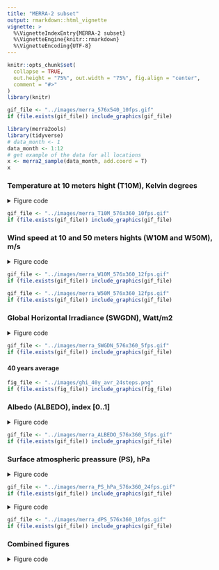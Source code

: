 ```yaml
---
title: "MERRA-2 subset"
output: rmarkdown::html_vignette
vignette: >
  %\VignetteIndexEntry{MERRA-2 subset}
  %\VignetteEngine{knitr::rmarkdown}
  %\VignetteEncoding{UTF-8}
---
```


```r
knitr::opts_chunk$set(
  collapse = TRUE, 
  out.height = "75%", out.width = "75%", fig.align = "center",
  comment = "#>"
)
library(knitr)
```

```r
gif_file <- "../images/merra_576x540_10fps.gif"
if (file.exists(gif_file)) include_graphics(gif_file)

```


```r
library(merra2ools)
library(tidyverse)
# data_month <- 1
data_month <- 1:12
# get example of the data for all locations
x <- merra2_sample(data_month, add.coord = T)
x

```


### Temperature at 10 meters hight (T10M), Kelvin degrees
<details>
  <summary>Figure code</summary>
```r
summary(x$T10M)
summary(x$T10M - 272) # Kelvin -> Celsius

plot_merra(x, name = "T10M", 
           scale = 1, intercept = -272, # Kelvin -> Celsius
           limits = c(-50, 50), 
           legend.name = "\u00B0C",
           datetime.position = c(144, 87))

gif_merra(x, name = "T10M", dirname = "images", fps = 10,
          limits = c(-50, 50), intercept = -272, 
          legend.position = c(0.9, 0.05), 
          legend.name = expression("\u00B0C"),
          datetime.position = c(144, 87))

```
</details>


```r
gif_file <- "../images/merra_T10M_576x360_10fps.gif"
if (file.exists(gif_file)) include_graphics(gif_file)

```

### Wind speed at 10 and 50 meters hights (W10M and W50M), m/s
<details><summary>Figure code</summary>
```r
summary(x$W50M)
# fig.W50M <- 
plot_merra(x, name = "W50M", limits = c(0, 30), 
           legend.name = expression("m/s"),
           datetime.position = c(144, 87))

# fig.W10M <- 
plot_merra(x, name = "W10M", limits = c(0, 30),
           legend.name = expression("m/s"),
           datetime.position = c(144, 87))

gif_merra(x, name = "W50M", dirname = "images", fps = 12,
          limits = c(0, 30), 
          legend.position = c(0.9, 0.05), 
          legend.name = expression("m/s"),
          datetime.position = c(144, 87))


gif_merra(x, name = "W10M", dirname = "images", fps = 12,
          limits = c(0, 30), 
          legend.position = c(0.9, 0.05), 
          legend.name = expression("m/s"),
          datetime.position = c(144, 87))


```
</details>

```r
gif_file <- "../images/merra_W10M_576x360_12fps.gif"
if (file.exists(gif_file)) include_graphics(gif_file)

```

```r
gif_file <- "../images/merra_W50M_576x360_12fps.gif"
if (file.exists(gif_file)) include_graphics(gif_file)

```

### Global Horizontal Irradiance (SWGDN), Watt/m2
<details><summary>Figure code</summary>
```r
summary(x$SWGDN)

plot_merra(x, name = "SWGDN", limits = c(0, 1200), 
           legend.position = c(0.88, 0.05), 
           legend.name = ("W/\u33A1"),
           datetime.position = c(144, 87))

plot_merra(x, name = "SWGDN", dirname = "images", fps = 5,
          limits = c(0, 1), scale = 1/1000,
          legend.position = c(0.88, 0.05), 
          legend.name = ("kW/\u33A1"),
          datetime.position = c(144, 87))

gif_merra(x, name = "SWGDN", dirname = "images", fps = 5,
          limits = c(0, 1200), scale = 1,
          legend.position = c(0.88, 0.05), 
          legend.name = ("W/\u33A1"),
          datetime.position = c(144, 87))

```
</details>


```r
gif_file <- "../images/merra_SWGDN_576x360_5fps.gif"
if (file.exists(gif_file)) include_graphics(gif_file)

```

#### 40 years average
```r

fig_file <- "../images/ghi_40y_avr_24steps.png"
if (file.exists(fig_file)) include_graphics(fig_file)

```



### Albedo (ALBEDO), index [0..1]
<details><summary>Figure code</summary>
```r
summary(x$ALBEDO)

plot_merra(x, name = "ALBEDO", dirname = "images", fps = 5,
          limits = c(0, 1), scale = 1,
          legend.position = c(0.9, 0.05), 
          legend.name = (""),
          datetime.position = c(144, 87))

gif_merra(x, name = "ALBEDO", dirname = "images", fps = 5,
          limits = c(0, 1), scale = 1,
          legend.position = c(0.9, 0.05), 
          legend.name = (""),
          datetime.position = c(144, 87))

```
</details>

```r
gif_file <- "../images/merra_ALBEDO_576x360_5fps.gif"
if (file.exists(gif_file)) include_graphics(gif_file)

```

### Surface atmospheric preassure (PS), hPa
<details><summary>Figure code</summary>
```r
summary(x$PS_hPa)

plot_merra(x, name = "PS_hPa", dirname = "images", fps = 5,
          limits = c(500, 1000), scale = 1, direction = 1,
          legend.position = c(0.89, 0.05), palette = "YlGnBu",
          legend.name = ("hPa"),
          datetime.position = c(144, 87))

gif_merra(x, name = "PS_hPa", dirname = "images", fps = 24,
          limits = c(500, 1000), scale = 1, direction = 1,
          legend.position = c(0.89, 0.05), 
          legend.name = ("hPa"),
          datetime.position = c(144, 87))

```
</details>

```r
gif_file <- "../images/merra_PS_hPa_576x360_24fps.gif"
if (file.exists(gif_file)) include_graphics(gif_file)

```

<details>
<summary>Figure code</summary>
```r
PS_mean <- x %>% 
  group_by(locid) %>%
  summarise(PS_mean = mean(PS_hPa, na.rm = TRUE), .groups = "drop")

x <- full_join(x, PS_mean) %>%
  mutate(dPS = PS_hPa - PS_mean)
summary(x$dPS)

plot_merra(x, name = "dPS", dirname = "images", fps = 5,
          limits = c(-30, 30), scale = 1, direction = -1,
          legend.position = c(0.9, 0.05), 
          legend.name = ("hPa"),
          datetime.position = c(144, 87))

gif_merra(x, name = "dPS", dirname = "images", fps = 5,
          limits = c(-30, 30), scale = 1, direction = -1,
          legend.position = c(0.89, 0.05), 
          legend.name = ("hPa"),
          datetime.position = c(144, 87))

```
</details>

```r
gif_file <- "../images/merra_dPS_576x360_10fps.gif"
if (file.exists(gif_file)) include_graphics(gif_file)

```


### Combined figures
<details>
  <summary>Figure code</summary>
```r

fig.T10M <- function(x) {
  plot_merra(x, name = "T10M", intercept = -272, 
             limits = c(-50, 50), legend.name = "\u00B0C",
           # datetime.position = c(144, 87), 
           # legend.position = c(0.89, 0.05), 
           legend.position = NULL,
           datetime.position = NA,
           expand.x = c(0.002, 0.005), expand.y = c(0.002, 0.005))
}
# fig.T10M(x)

fig.W50M <- function(x) {
    plot_merra(x, name = "W50M", limits = c(0, 30), 
           legend.name = expression("m/s"),
           datetime.position = c(110, 87),
           # legend.position = c(0.89, 0.05), 
           legend.position = NULL,
           # datetime.position = NA,
           expand.x = c(0.002, 0.005), expand.y = c(0.002, 0.005)
           )
}
# fig.W50M(x)

fig.W10M <- function(x) {
    plot_merra(x, name = "W10M", limits = c(0, 30), 
           legend.name = expression("m/s"),
           # datetime.position = c(144, 87)
           # legend.position = c(0.89, 0.05), 
           legend.position = NULL,
           datetime.position = NA,
           expand.x = c(0.002, 0.005), expand.y = c(0.002, 0.005)
           )
}
# fig.W10M(x)

fig.ALBEDO <- function(x) {
  plot_merra(x, name = "ALBEDO", dirname = "images", fps = 5,
          limits = c(0, 1), scale = 1,
          # legend.position = c(0.9, 0.05), 
          legend.position = NULL,
          legend.name = (""), 
           datetime.position = NA,
           expand.x = c(0.002, 0.005), expand.y = c(0.002, 0.005)
           )
}
# fig.ALBEDO(x)

fig.SWGDN <- function(x) {
  plot_merra(x, name = "SWGDN", limits = c(0, 1200), 
           # legend.position = c(0.88, 0.05), 
           legend.position = NULL,
           legend.name = ("W/\u33A1"), 
           datetime.position = NULL,
           expand.x = c(0.002, 0.005), expand.y = c(0.002, 0.005)
           )
}
# fig.SWGDN(x)

fig.PS_hPa <- function(x) {
  plot_merra(x, name = "PS_hPa", dirname = "images", fps = 5,
          limits = c(500, 1000), scale = 1, direction = 1,
          # palette = "YlGnBu",
          # legend.position = c(0.89, 0.05), 
          legend.position = NULL,
          legend.name = ("hPa"),
           datetime.position = NA,
           expand.x = c(0.002, 0.005), expand.y = c(0.002, 0.005)
           )
}
# fig.PS_hPa(x)

fig.dPS <- function(x) {
  plot_merra(x, name = "dPS", dirname = "images", fps = 5,
          limits = c(-50, 50), scale = 1, direction = -1,
          # legend.position = c(0.9, 0.05), 
          legend.position = NULL,
          legend.name = ("hPa"),
           datetime.position = NA,
           expand.x = c(0.002, 0.005), expand.y = c(0.002, 0.005)
           )
}
# fig.dPS(x)
```

```r
library("cowplot")
fig.grid <- function(x) {
  plot_grid(fig.W10M(x), fig.W50M(x),
            fig.SWGDN(x), fig.ALBEDO(x),
            fig.T10M(x), fig.PS_hPa(x),
            # fig.dPS(x),
            labels = c("W10M", "W50M", "SWGDN", "ALBEDO", "T10M", "PS"),
            ncol = 2, nrow = 3, hjust = -0.1, vjust = 1.1, label_size = 10)
}
# ii <- lubridate::month(x$UTC) == 2; summary(ii)
fig.grid(x)

gif_merra(x, FUN = "fig.grid", dirname = "images", fps = 10,
          gif.width = 576, gif.height = 360 * 1.5)


# gif_merra(x, FUN = "fig.grid", dirname = "images", fps = 10,
#           gif.width = 576 * 2, gif.height = 360 * 3)


# gif_merra(x, FUN = "fig.grid", dirname = "images", fps = 10,
#           gif.width = 576/1.5, gif.height = 360)


fig.grid2 <- function(x) {
  plot_grid(fig.W10M(x), fig.W50M(x),
            fig.SWGDN(x), fig.ALBEDO(x),
            fig.T10M(x), fig.dPS(x),
            # fig.dPS(x),
            labels = c("W10M", "W50M", "SWGDN", "ALBEDO", "T10M", "dPS"),
            ncol = 2, nrow = 3, hjust = -0.1, vjust = 1.1, label_size = 10)
}

gif_merra(x, FUN = "fig.grid2", dirname = "images", fps = 5,
          gif.width = 576, gif.height = 360 * 1.5)


```
</details>


